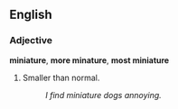 ==English==

===Adjective===
'''miniature''', '''more minature''', '''most miniature'''

# Smaller than normal.
#: ''I find miniature dogs annoying.''